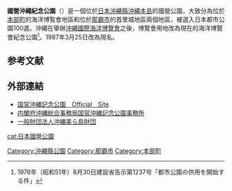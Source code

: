 '''國營沖繩紀念公園'''（{{lang-ja|こくえいおきなわきねんこうえん}}）是一個位於[[日本|日本]][[沖繩縣|沖繩縣]][[沖繩本島|沖繩本島]]的國營公園，大致分為位於[[本部町|本部町]]的海洋博覧會地區和位於[[那霸市|那霸市]]的首里城地區兩個地區，被選入日本都市公園100選。沖繩在舉辦[[沖繩國際海洋博覽會|沖繩國際海洋博覽會]]之後，博覽會用地改為現在的海洋博覽會紀念公園<ref>1976年（昭和51年）8月30日建設省告示第1237号「都市公園の供用を開始する件」</ref>。1987年3月25日改為現名。

== 参考文献 ==
{{Reflist}}
==外部連結==
{{Commonscat|Ocean Expo Park|海洋博公園}}
{{Commonscat|Shuri Castle|首里城公園}}
*[http://oki-park.jp 国営沖縄記念公園　Official　Site]{{Wayback|url=http://oki-park.jp/ |date=20210108140035 }}
*[https://web.archive.org/web/20150720020740/http://www.dc.ogb.go.jp/kouen/index.html 内閣府沖縄総合事務局国営沖縄記念公園事務所]
*[http://churashima.okinawa 一般財団法人沖縄美ら島財団]{{Wayback|url=http://churashima.okinawa/ |date=20210113173611 }}
{{DEFAULTSORT:Kokuei Okinawa Kinen Kōen}}
{{國營公園}}
[[cat:日本國營公園|cat:日本國營公園]]
[[Category:沖繩縣公園|Category:沖繩縣公園]]
[[Category:那霸市|Category:那霸市]]
[[Category:本部町|Category:本部町]]